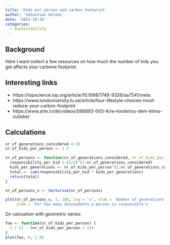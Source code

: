 ```yaml
---
title: 'Kids per person and carbon footprint'
author: 'Sebastian Gerdes'
date: '2022-10-19'
categories:
  - Sustainibility
---
```


## Background

Here I want collect a few resources on how much the number of kids you get affects your carbone footprint.

## Interesting links

-   https://iopscience.iop.org/article/10.1088/1748-9326/aa7541/meta
-   https://www.lunduniversity.lu.se/article/four-lifestyle-choices-most-reduce-your-carbon-footprint
-   https://www.arte.tv/de/videos/086893-003-A/re-kinderlos-dem-klima-zuliebe/

## Calculations

```r
nr_of_generations_considered <-10
nr_of_kids_per_person <- 1.7

nr_of_persons <- function(nr_of_generations_considered, nr_of_kids_per_person = 1.7) {
  responsibility_per_kid <-(1/2)^(1:nr_of_generations_considered)
  kids_per_generations <- nr_of_kids_per_person^(1:nr_of_generations_considered)
  total <- sum(responsibility_per_kid * kids_per_generations)
  return(total)
}

nr_of_persons_v <- Vectorize(nr_of_persons)

plot(nr_of_persons_v, 1, 100, log = 'x', xlab = 'Number of generations considered on log scale',
     ylab = 'For how many descendents a person is responsible')
```

Do calcuation with geometric series:

```r
foo <- function(nr_of_kids_per_person) {
  1 / (1 - (nr_of_kids_per_person / 2))
}  
plot(foo, 0, 1.9)
```
